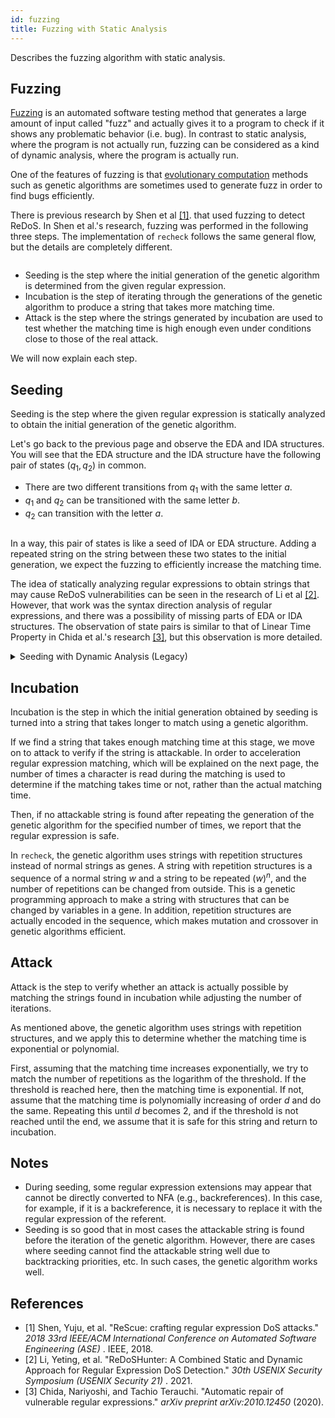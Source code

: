 ```yaml
---
id: fuzzing
title: Fuzzing with Static Analysis
---
```



Describes the fuzzing algorithm with static analysis.

## Fuzzing

[Fuzzing](https://en.wikipedia.org/wiki/Fuzzing) is an automated software testing method that generates a large amount of input called "fuzz" and actually gives it to a program to check if it shows any problematic behavior (i.e. bug). In contrast to static analysis, where the program is not actually run, fuzzing can be considered as a kind of dynamic analysis, where the program is actually run.

One of the features of fuzzing is that [evolutionary computation](https://en.wikipedia.org/wiki/Evolutionary_computation) methods such as genetic algorithms are sometimes used to generate fuzz in order to find bugs efficiently.

There is previous research by Shen et al [[1]](#ref-shen-2018). that used fuzzing to detect ReDoS. In Shen et al.'s research, fuzzing was performed in the following three steps. The implementation of `recheck` follows the same general flow, but the details are completely different.

<p style={{ textAlign: "center" }}>
  <Image
    img={require("/img/docs/internals/fuzzing/flow.png")}
    max={800}
    width="800px"
  />
</p>

- Seeding is the step where the initial generation of the genetic algorithm is determined from the given regular expression.
- Incubation is the step of iterating through the generations of the genetic algorithm to produce a string that takes more matching time.
- Attack is the step where the strings generated by incubation are used to test whether the matching time is high enough even under conditions close to those of the real attack.

We will now explain each step.

## Seeding

Seeding is the step where the given regular expression is statically analyzed to obtain the initial generation of the genetic algorithm.

Let's go back to the previous page and observe the EDA and IDA structures. You will see that the EDA structure and the IDA structure have the following pair of states $(q_1, q_2)$ in common.

- There are two different transitions from $q_1$ with the same letter $a$.
- $q_1$ and $q_2$ can be transitioned with the same letter $b$.
- $q_2$ can transition with the letter $a$.

<p style={{ textAlign: "center" }}>
  <Image
    img={require("/img/docs/internals/fuzzing/ltp.png")}
    max={400}
    width="400px"
  />
</p>

In a way, this pair of states is like a seed of IDA or EDA structure. Adding a repeated string on the string between these two states to the initial generation, we expect the fuzzing to efficiently increase the matching time.

The idea of statically analyzing regular expressions to obtain strings that may cause ReDoS vulnerabilities can be seen in the research of Li et al [[2]](#ref-li-2021). However, that work was the syntax direction analysis of regular expressions, and there was a possibility of missing parts of EDA or IDA structures. The observation of state pairs is similar to that of Linear Time Property in Chida et al.'s research [[3]](#ref-chida-2020), but this observation is more detailed.

<details>

<summary>Seeding with Dynamic Analysis (Legacy)</summary>

This section briefly describes seeding using dynamic analysis, which was once used in `recheck`. This method can also be used by configuration.

In the dynamic analysis, we first input an empty string and record the characters that fail to match. Then, we append the character to the empty string and input it again, and again record the characters that fail to match. By repeating this process of matching and appending failed characters, the strings are collected so that they can be reached everywhere in the regular expression, which is the initial generation of the genetic algorithm.

</details>

## Incubation

Incubation is the step in which the initial generation obtained by seeding is turned into a string that takes longer to match using a genetic algorithm.

If we find a string that takes enough matching time at this stage, we move on to attack to verify if the string is attackable. In order to acceleration regular expression matching, which will be explained on the next page, the number of times a character is read during the matching is used to determine if the matching takes time or not, rather than the actual matching time.

Then, if no attackable string is found after repeating the generation of the genetic algorithm for the specified number of times, we report that the regular expression is safe.

In `recheck`, the genetic algorithm uses strings with repetition structures instead of normal strings as genes. A string with repetition structures is a sequence of a normal string $w$ and a string to be repeated $(w)^n$, and the number of repetitions can be changed from outside. This is a genetic programming approach to make a string with structures that can be changed by variables in a gene. In addition, repetition structures are actually encoded in the sequence, which makes mutation and crossover in genetic algorithms efficient.

## Attack

Attack is the step to verify whether an attack is actually possible by matching the strings found in incubation while adjusting the number of iterations.

As mentioned above, the genetic algorithm uses strings with repetition structures, and we apply this to determine whether the matching time is exponential or polynomial.

First, assuming that the matching time increases exponentially, we try to match the number of repetitions as the logarithm of the threshold. If the threshold is reached here, then the matching time is exponential. If not, assume that the matching time is polynomially increasing of order $d$ and do the same. Repeating this until $d$ becomes $2$, and if the threshold is not reached until the end, we assume that it is safe for this string and return to incubation.

## Notes

- During seeding, some regular expression extensions may appear that cannot be directly converted to NFA (e.g., backreferences). In this case, for example, if it is a backreference, it is necessary to replace it with the regular expression of the referent.
- Seeding is so good that in most cases the attackable string is found before the iteration of the genetic algorithm. However, there are cases where seeding cannot find the attackable string well due to backtracking priorities, etc. In such cases, the genetic algorithm works well.

## References

- <a id="ref-shen-2018">[1]</a> Shen, Yuju, et al. "ReScue: crafting regular expression
  DoS attacks." <em>
    2018 33rd IEEE/ACM International Conference on Automated Software
    Engineering (ASE)
  </em>
  . IEEE, 2018.
- <a id="ref-li-2021">[2]</a> Li, Yeting, et al. "ReDoSHunter: A Combined Static
  and Dynamic Approach for Regular Expression DoS Detection." <em>
    30th USENIX Security Symposium (USENIX Security 21)
  </em>
  . 2021.
- <a id="ref-chida-2020">[3]</a> Chida, Nariyoshi, and Tachio Terauchi. "Automatic
  repair of vulnerable regular expressions." <em>
    arXiv preprint arXiv:2010.12450
  </em> (2020).

